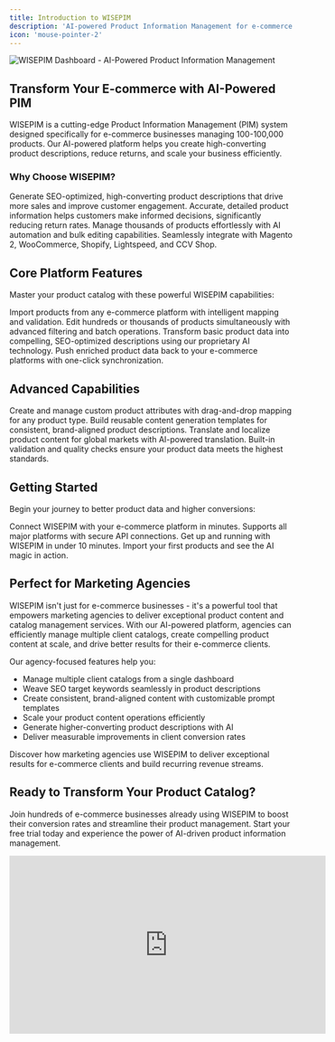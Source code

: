 ```yaml
---
title: Introduction to WISEPIM
description: 'AI-powered Product Information Management for e-commerce businesses. Boost conversions, reduce returns, and scale your product catalog with intelligent content enrichment.'
icon: 'mouse-pointer-2'
---
```


<img
  className="block"
  src="/images/wisepim-products-screenshot1.png"
  alt="WISEPIM Dashboard - AI-Powered Product Information Management"
/>

## Transform Your E-commerce with AI-Powered PIM

WISEPIM is a cutting-edge Product Information Management (PIM) system designed specifically for e-commerce businesses managing 100-100,000 products. Our AI-powered platform helps you create high-converting product descriptions, reduce returns, and scale your business efficiently.

### Why Choose WISEPIM?

<CardGroup cols={2}>
  <Card
    title="Boost Conversion Rates"
    icon="trending-up"
  >
    Generate SEO-optimized, high-converting product descriptions that drive more sales and improve customer engagement.
  </Card>
  <Card
    title="Reduce Returns"
    icon="shield-check"
  >
    Accurate, detailed product information helps customers make informed decisions, significantly reducing return rates.
  </Card>
  <Card
    title="Scale Efficiently"
    icon="zap"
  >
    Manage thousands of products effortlessly with AI automation and bulk editing capabilities.
  </Card>
  <Card
    title="Multi-Platform Support"
    icon="globe"
  >
    Seamlessly integrate with Magento 2, WooCommerce, Shopify, Lightspeed, and CCV Shop.
  </Card>
</CardGroup>

## Core Platform Features

Master your product catalog with these powerful WISEPIM capabilities:

<CardGroup cols={2}>
  <Card
    title="Smart Import System"
    icon="download"
    href="/essentials/import-products"
  >
    Import products from any e-commerce platform with intelligent mapping and validation.
  </Card>
  <Card
    title="Bulk Operations"
    icon="layers"
    href="/essentials/bulk-editing"
  >
    Edit hundreds or thousands of products simultaneously with advanced filtering and batch operations.
  </Card>
  <Card
    title="AI Content Enrichment"
    icon="brain"
    href="/essentials/enrich-products"
  >
    Transform basic product data into compelling, SEO-optimized descriptions using our proprietary AI technology.
  </Card>
  <Card
    title="Seamless Export"
    icon="upload"
    href="/essentials/export-products"
  >
    Push enriched product data back to your e-commerce platforms with one-click synchronization.
  </Card>
</CardGroup>

## Advanced Capabilities

<CardGroup cols={2}>
  <Card
    title="Custom Attribute Management"
    icon="settings"
  >
    Create and manage custom product attributes with drag-and-drop mapping for any product type.
  </Card>
  <Card
    title="Prompt Library"
    icon="library"
  >
    Build reusable content generation templates for consistent, brand-aligned product descriptions.
  </Card>
  <Card
    title="Multi-Language Support"
    icon="languages"
  >
    Translate and localize product content for global markets with AI-powered translation.
  </Card>
  <Card
    title="Quality Assurance"
    icon="shield-check"
  >
    Built-in validation and quality checks ensure your product data meets the highest standards.
  </Card>
</CardGroup>

## Getting Started

Begin your journey to better product data and higher conversions:

<CardGroup cols={1}>
  <Card
    title="Platform Integration Setup"
    icon="plug"
    href="/integrations/supported-platforms"
  >
    Connect WISEPIM with your e-commerce platform in minutes. Supports all major platforms with secure API connections.
  </Card>
  <Card
    title="Quick Start Guide"
    icon="rocket"
    href="/quickstart"
  >
    Get up and running with WISEPIM in under 10 minutes. Import your first products and see the AI magic in action.
  </Card>
</CardGroup>

## Perfect for Marketing Agencies
WISEPIM isn't just for e-commerce businesses - it's a powerful tool that empowers marketing agencies to deliver exceptional product content and catalog management services. With our AI-powered platform, agencies can efficiently manage multiple client catalogs, create compelling product content at scale, and drive better results for their e-commerce clients.

Our agency-focused features help you:
- Manage multiple client catalogs from a single dashboard
- Weave SEO target keywords seamlessly in product descriptions
- Create consistent, brand-aligned content with customizable prompt templates
- Scale your product content operations efficiently
- Generate higher-converting product descriptions with AI
- Deliver measurable improvements in client conversion rates


<CardGroup cols={1}>
  <Card
    title="Agency Success Program"
    icon="users"
    href="/essentials/agencies"
  >
    Discover how marketing agencies use WISEPIM to deliver exceptional results for e-commerce clients and build recurring revenue streams.
  </Card>
</CardGroup>

## Ready to Transform Your Product Catalog?

Join hundreds of e-commerce businesses already using WISEPIM to boost their conversion rates and streamline their product management. Start your free trial today and experience the power of AI-driven product information management.

<iframe
  width="560"
  height="315"
  src="https://www.youtube.com/embed/akvGWYmbjAo"
  title="YouTube video player"
  frameBorder="0"
  allow="accelerometer; autoplay; clipboard-write; encrypted-media; gyroscope; picture-in-picture"
  allowFullScreen
  style={{ width: '100%', borderRadius: '0.5rem' }}
></iframe>